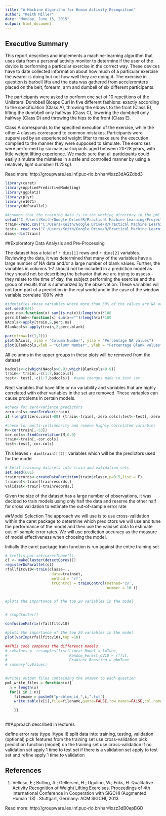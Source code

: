 ```yaml
---
title: "A Machine Algorithm for Human Activity Recognition"
author: "Keith Miller"
date: "Monday, June 15, 2015"
output: html_document
---
```

## Executive Summary
This report describes and implements a machine-learning algorithm that uses data from a personal activity monitor to determine if the user of the device is performing a particular exercise in the correct way.  These devices have to date collected information about how much of a particular exercise the wearer is doing but not how well they are doing it.  The exercise in question is barbell lifts and the data was gathered from acceleromters placed on the belt, forearm, arm and dumbell of six different participants.

The participants were asked to perform one set of 10 repetitions of the Unilateral Dumbbell Biceps Curl in five different fashions: exactly according to the specification (Class A), throwing the elbows to the front (Class B), lifting the dumbbell only halfway (Class C), lowering the dumbbell only halfway (Class D) and throwing the hips to the front (Class E).

Class A corresponds to the specified execution of the exercise, while the other 4 classes correspond to common mistakes. Participants were supervised by an experienced weight lifter to make sure the execution complied to the manner they were supposed to simulate. The exercises were performed by six male participants aged between 20-28 years, with little weight lifting experience. We made sure that all participants could easily simulate the mistakes in a safe and controlled manner by using a relatively light dumbbell (1.25kg).

Read more: http://groupware.les.inf.puc-rio.br/har#ixzz3dAGZdbd3
```r
library(caret)
library(AppliedPredictiveModeling)
library(ggplot2)
library(plyr)
library(e1071)
library(doParallel)
```


```r
#Assumes that the training data is in the working directory in the pml-training.csv file
setwd("C:/Users/Keith/Google Drive/R/Practical Machine Learning/Project")
train<-read.csv("C:/Users/Keith/Google Drive/R/Practical Machine Learning/Project/pml-training.csv")
test<- read.csv("C:/Users/Keith/Google Drive/R/Practical Machine Learning/Project/pml-testing.csv")
dims<-dim(train)

```

##Exploratory Data Analysis and Pre-Processing

The dataset has a total of `r dims[1]` rows and `r dims[2]` variables.  Reviewing the data, it was determined that many of the variables have a large number of NA data and/or a large number of blank values. Further, the variables in columns 1-7 should not  be included in a prediction model as they should not be describing the behavior that we are trying to assess - they relate to the time of day, the subject performing the exercise and the group of results that is summarized by the observation. These variables will not form part of a prediction in the real world and in the case of the window variable correlate 100% with 



```r
#identifies those variables where more than 50% of the values are NA or blank and removes them
set.seed(601)
perc.na<-function(x) sum(is.na(x))/length(x)*100
perc.blank<-function(x) sum(x=="")/length(x)*100
NAcols<-apply(train,2,perc.na)
Blankcols<-apply(train,2,perc.blank)

par(mfrow=(c(1,2)))
plot(NAcols, xlab = "Column Number", ylab = "Percentage NA values")
plot(Blankcols,xlab = "Column Number", ylab = "Percentage Blank values")
```

All columns in the upper groups in these plots will be removed from the dataset
```r
badcols<-c(which(NAcols>0.9),which(Blankcols>0.9))
train<- train[,-c(1:7,badcols)]
test<- test[,-c(1:7,badcols)]  #same changes made to test set
```

Nect variables that have little or no variability and variables that are highly correlated with other variables in the set are removed.  These variables can cause problems in certain models.

```r
#check for zero-variance predictors
zero.cols<-nearZeroVar(train)
if (length(zero.cols)>00) {train<-train[,-zero.cols];test<-test[,-zero.cols]}

#check for multi-collinearity and remove highly correlated variables
M<-cor(train[,-53])
cor.cols<-findCorrelation(M,0.9)
train<-train[,-cor.cols]
test<-test[,-cor.cols]
```

 This leaves `r dim(train)[[2]]` variables which will be the predictors used for the model

```r
# Split training datasets into train and validation sets
set.seed(601)
trainrecords<-createDataPartition(train$classe,p=0.5,list = F)
trainset<-train[trainrecords,]
validset<-train[-trainrecords,]


```

Given the size of the dataset has a large number of observations, it was decided to train models using only half the data and reserve the other half for cross validation to estimate the out-of-sample error rate

##Model Selection
The approach we will use is to use cross-validation within the caret package to determine which predictors we will use and tune the performance of the model and then use the validset data to estimate out-of-sample error rates.   We will use prediction accuracy as the measure of model effectiveness when choosing the model.  


Initially the caret package train function is run against the entire training set
```r
# trellis.par.set(caretTheme())
cl <- makeCluster(detectCores())
registerDoParallel(cl)
rfallfitcv10<-train(classe~.,
                     data=trainset,
                     method = 'rf', 
                     trControl = trainControl(method='cv',
                                              number = 10 ))


#plots the importance of the top 20 variables in the model 
 

# stopCluster()

confusionMatrix(rfallfitcv10)

#plots the importance of the top 20 variables in the model 
plot(varImp(rfallfitcv10),top =10)

##This code compares the differenct models
# cvValues <- resamples(list(Linear_Model = lmTune, 
#                            Random_Forest_CV10 = rffit,
#                            Gradient_Boosting = gbmTune
# summary(cvValues)                           
                           
```

```r
#writes output files containing the answer to each question
pml_write_files = function(x){
  n = length(x)
  for(i in 1:n){
    filename = paste0("problem_id_",i,".txt")
    write.table(x[i],file=filename,quote=FALSE,row.names=FALSE,col.names=FALSE)

    }}
    
```




##Approach described in lectures

define error rate (type I/type II)
split data into:
training, testing, validation (optional)
pick features from the training set
use cross-validation
pick prediction function (model) on the training set
use cross-validation
if no validation set
apply 1 time to test set
if there is a validation set
apply to test set and refine
apply 1 time to validation

## References
1. Velloso, E.; Bulling, A.; Gellersen, H.; Ugulino, W.; Fuks, H. Qualitative Activity Recognition of Weight Lifting Exercises. Proceedings of 4th International Conference in Cooperation with SIGCHI (Augmented Human '13) . Stuttgart, Germany: ACM SIGCHI, 2013.


Read more: http://groupware.les.inf.puc-rio.br/har#ixzz3dB0epBGD